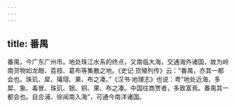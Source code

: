 ```yaml
---
---
---
```

title: 番禺
---



番禺，今广东广州市。地处珠江水系的终点，又南临大海，交通海外诸国，故为岭南货物如龙眼、荔枝、葛布等集散之地。《史记·货殖列传》云：“番禺，亦其一都会也。珠玑、犀、瑇瑁、果、布之凑。”《汉书·地理志》也说：粤“地处近海，多犀、象、毒冒、珠玑、银、铜、果、布之凑。中国往商贾者，多致富焉。番禺其一都会也。自合浦、徐闻南入海”，可通今南洋诸国。